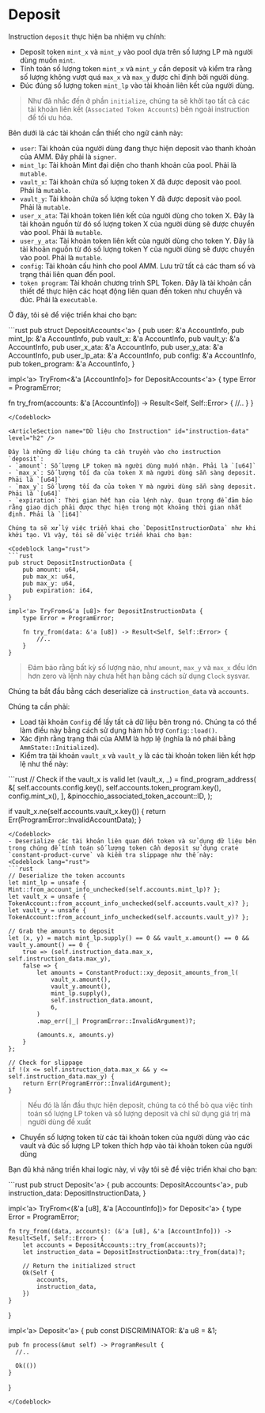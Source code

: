 # Deposit

Instruction `deposit` thực hiện ba nhiệm vụ chính:
- Deposit token `mint_x` và `mint_y` vào pool dựa trên số lượng LP mà người dùng muốn `mint`.
- Tính toán số lượng token `mint_x` và `mint_y` cần deposit và kiểm tra rằng số lượng không vượt quá `max_x` và `max_y` được chỉ định bởi người dùng.
- Đúc đúng số lượng token `mint_lp` vào tài khoản liên kết của người dùng. 

> Như đã nhắc đến ở phần `initialize`, chúng ta sẽ khởi tạo tất cả các tài khoản liên kết (`Associated Token Accounts`) bên ngoài instruction để tối ưu hóa.

<ArticleSection name="Các tài khoản cần thiết" id="required-accounts" level="h2" />

Bên dưới là các tài khoản cần thiết cho ngữ cảnh này:
- `user`: Tài khoản của người dùng đang thực hiện deposit vào thanh khoản của AMM. Đây phải là `signer`.
- `mint_lp`: Tài khoản Mint đại diện cho thanh khoản của pool. Phải là `mutable`.
- `vault_x`: Tài khoản chứa số lượng token X đã được deposit vào pool. Phải là `mutable`.
- `vault_y`: Tài khoản chứa số lượng token Y đã được deposit vào pool. Phải là `mutable`.
- `user_x_ata`: Tài khoản token liên kết của người dùng cho token X. Đây là tài khoản nguồn từ đó số lượng token X của người dùng sẽ được chuyển vào pool. Phải là `mutable`.
- `user_y_ata`: Tài khoản token liên kết của người dùng cho token Y. Đây là tài khoản nguồn từ đó số lượng token Y của người dùng sẽ được chuyển vào pool. Phải là `mutable`.
- `config`: Tài khoản cấu hình cho pool AMM. Lưu trữ tất cả các tham số và trạng thái liên quan đến pool.
- `token program`: Tài khoản chương trình SPL Token. Đây là tài khoản cần thiết để thực hiện các hoạt động liên quan đến token như chuyển và đúc. Phải là `executable`.

Ở đây, tôi sẽ để việc triển khai cho bạn:

<Codeblock lang="rust">
```rust
pub struct DepositAccounts<'a> {
    pub user: &'a AccountInfo,
    pub mint_lp: &'a AccountInfo,
    pub vault_x: &'a AccountInfo,
    pub vault_y: &'a AccountInfo,
    pub user_x_ata: &'a AccountInfo,
    pub user_y_ata: &'a AccountInfo,
    pub user_lp_ata: &'a AccountInfo,
    pub config: &'a AccountInfo,
    pub token_program: &'a AccountInfo,
}

impl<'a> TryFrom<&'a [AccountInfo]> for DepositAccounts<'a> {
  type Error = ProgramError;

  fn try_from(accounts: &'a [AccountInfo]) -> Result<Self, Self::Error> {
    //.. 
  }
}
```
</Codeblock>

<ArticleSection name="Dữ liệu cho Instruction" id="instruction-data" level="h2" />

Đây là những dữ liệu chúng ta cần truyền vào cho instruction `deposit`:
- `amount`: Số lượng LP token mà người dùng muốn nhận. Phải là `[u64]`
- `max_x`: Số lượng tối đa của token X mà người dùng sẵn sàng deposit. Phải là `[u64]`
- `max_y`: Số lượng tối đa của token Y mà người dùng sẵn sàng deposit. Phải là `[u64]`
- `expiration`: Thời gian hết hạn của lệnh này. Quan trọng để đảm bảo rằng giao dịch phải được thực hiện trong một khoảng thời gian nhất định. Phải là `[i64]`

Chúng ta sẽ xử lý việc triển khai cho `DepositInstructionData` như khi khởi tạo. Vì vậy, tôi sẽ để việc triển khai cho bạn:

<Codeblock lang="rust">
```rust
pub struct DepositInstructionData {
    pub amount: u64,
    pub max_x: u64,
    pub max_y: u64,
    pub expiration: i64,
}

impl<'a> TryFrom<&'a [u8]> for DepositInstructionData {
    type Error = ProgramError;

    fn try_from(data: &'a [u8]) -> Result<Self, Self::Error> {
        //..
    }
}
```
</Codeblock>

> Đảm bảo rằng bất kỳ số lượng nào, như `amount`, `max_y` và `max_x` đều lớn hơn zero và lệnh này chưa hết hạn bằng cách sử dụng `Clock` sysvar.

<ArticleSection name="Instruction Logic" id="instruction-logic" level="h2" />

Chúng ta bắt đầu bằng cách deserialize cả `instruction_data` và `accounts`.

Chúng ta cần phải:
- Load tài khoản `Config` để lấy tất cả dữ liệu bên trong nó. Chúng ta có thể làm điều này bằng cách sử dụng hàm hỗ trợ `Config::load()`.
- Xác định rằng trạng thái của AMM là hợp lệ (nghĩa là nó phải bằng `AmmState::Initialized`).
- Kiểm tra tài khoản `vault_x` và `vault_y` là các tài khoản token liên kết hợp lệ như thế này:
<Codeblock lang="rust">
```rust
// Check if the vault_x is valid
let (vault_x, _) = find_program_address(
    &[
        self.accounts.config.key(),
        self.accounts.token_program.key(),
        config.mint_x(),
    ],
    &pinocchio_associated_token_account::ID,
);

if vault_x.ne(self.accounts.vault_x.key()) {
    return Err(ProgramError::InvalidAccountData);
}
```
</Codeblock>
- Deserialize các tài khoản liên quan đến token và sử dụng dữ liệu bên trong chúng để tính toán số lượng token cần deposit sử dụng crate `constant-product-curve` và kiểm tra slippage như thế này: 
<Codeblock lang="rust">
```rust
// Deserialize the token accounts
let mint_lp = unsafe { Mint::from_account_info_unchecked(self.accounts.mint_lp)? };
let vault_x = unsafe { TokenAccount::from_account_info_unchecked(self.accounts.vault_x)? };
let vault_y = unsafe { TokenAccount::from_account_info_unchecked(self.accounts.vault_y)? };

// Grab the amounts to deposit
let (x, y) = match mint_lp.supply() == 0 && vault_x.amount() == 0 && vault_y.amount() == 0 {
    true => (self.instruction_data.max_x, self.instruction_data.max_y),
    false => {
        let amounts = ConstantProduct::xy_deposit_amounts_from_l(
            vault_x.amount(),
            vault_y.amount(),
            mint_lp.supply(),
            self.instruction_data.amount,
            6,
        )
        .map_err(|_| ProgramError::InvalidArgument)?;

        (amounts.x, amounts.y)
    }
};

// Check for slippage
if !(x <= self.instruction_data.max_x && y <= self.instruction_data.max_y) {
    return Err(ProgramError::InvalidArgument);
}
```
</Codeblock>

> Nếu đó là lần đầu thực hiện deposit, chúng ta có thể bỏ qua việc tính toán số lượng LP token và số lượng deposit và chỉ sử dụng giá trị mà người dùng đề xuất

- Chuyển số lượng token từ các tài khoản token của người dùng vào các vault và đúc số lượng LP token thích hợp vào tài khoản token của người dùng

Bạn đủ khả năng triển khai logic này, vì vậy tôi sẽ để việc triển khai cho bạn:

<Codeblock lang="rust">
```rust
pub struct Deposit<'a> {
    pub accounts: DepositAccounts<'a>,
    pub instruction_data: DepositInstructionData,
}

impl<'a> TryFrom<(&'a [u8], &'a [AccountInfo])> for Deposit<'a> {
    type Error = ProgramError;

    fn try_from((data, accounts): (&'a [u8], &'a [AccountInfo])) -> Result<Self, Self::Error> {
        let accounts = DepositAccounts::try_from(accounts)?;
        let instruction_data = DepositInstructionData::try_from(data)?;

        // Return the initialized struct
        Ok(Self {
            accounts,
            instruction_data,
        })
    }
}

impl<'a> Deposit<'a> {
    pub const DISCRIMINATOR: &'a u8 = &1;

    pub fn process(&mut self) -> ProgramResult {
      //..
    
      Ok(())
    }
}
```
</Codeblock>
